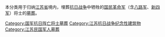 本分类用于归纳[[江苏省|江苏省]]境内，埋葬[[抗日战争|抗日战争]]中牺牲的[[国民革命军|国民革命军]]（含[[八路军|八路军]]、[[新四军|新四军]]）将士的[[墓葬|墓葬]]。

[[Category:国军抗日阵亡将士墓葬|Category:国军抗日阵亡将士墓葬]]
[[Category:江苏抗日战争纪念性建筑物|Category:江苏抗日战争纪念性建筑物]]
[[Category:江苏民国军人墓葬|Category:江苏民国军人墓葬]]